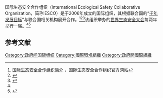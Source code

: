 国际生态安全合作组织（International Ecological Safety Collaborative Organization，简称IESCO）是于2006年成立的国际组织，其根据联合国的“[[千年发展目标|千年发展目标]]”与联合国相关机构展开合作。<ref name="#1">[http://www.iesco-iesco.org/content/zh-tw/default.aspx 国际生态安全合作组织简介] {{Wayback|url=http://www.iesco-iesco.org/content/zh-tw/default.aspx |date=20141222032919 }}，国际生态安全合作组织官方网站</ref><ref>{{Cite web |url=http://climate-l.iisd.org/news/un-habitat-iesco-to-cooperate-on-youth-initiatives/ |title=International Ecological Safety Collaborative Organization, UN-Habitat in a USD2 million deal |accessdate=2015-01-29 |archive-date=2014-12-21 |archive-url=https://web.archive.org/web/20141221231129/http://climate-l.iisd.org/news/un-habitat-iesco-to-cooperate-on-youth-initiatives/ |dead-url=no }}</ref><ref>{{Cite web |url=http://mirror.unhabitat.org/content.asp?cid=12159&catid=5&typeid=6 |title=UN-HABITAT, IESCO to Cooperate on Youth Initiatives |accessdate=2015-01-29 |archive-date=2014-12-21 |archive-url=https://web.archive.org/web/20141221191335/http://mirror.unhabitat.org/content.asp?cid=12159&catid=5&typeid=6 |dead-url=no }}</ref>该组织举办的[[世界生态安全大会|世界生态安全大会]]每两年举行一届。<ref name="#1"/><ref name="ipsnews2012">{{Cite web |url=http://www.ipsnews.net/2012/10/world-ecological-safety-assembly-to-meet-in-bali/ |title=World Ecological Safety Assembly to Meet in Bali |accessdate=2015-01-29 |archive-date=2014-12-21 |archive-url=https://web.archive.org/web/20141221212039/http://www.ipsnews.net/2012/10/world-ecological-safety-assembly-to-meet-in-bali/ |dead-url=no }}</ref>


== 参考文献 ==
{{Reflist|2}}

[[Category:政府间国际组织|Category:政府间国际组织]]
[[Category:國際環境組織|Category:國際環境組織]]
[[Category:政府間國際組織|Category:政府間國際組織]]